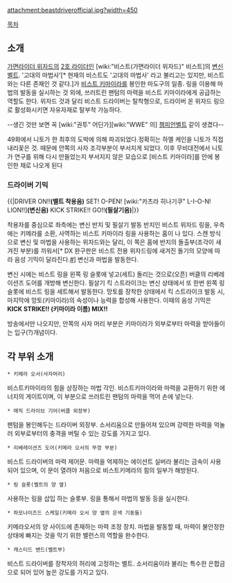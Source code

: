attachment:beastdriverofficial.jpg?width=450

[[목차]]

== 소개 ==
[[가면라이더 위자드]]의 [[2호 라이더]]인 [wiki:"비스트(가면라이더 위자드)" 비스트]의 [[변신벨트]]. '고대의 마법사'[* 현재의 비스트도 '고대의 마법사' 라고 불리고는 있지만, 비스트와는 다른 존재인 것 같다.]가 [[비스트 키마이라]]를 봉인한 마도구의 일종. 링을 이용해 마법의 발동을 실시하는 것 외에, 쓰러트린 팬텀의 마력을 비스트 키마이라에게 공급하는 역할도 한다. 위자드 것과 달리 비스트 드라이버는 탈착형으로, 드라이버 온 위자드 링으로 활성화시키면 자유자재로 탈부착 가능하다.

--생긴 것만 보면 꼭 [wiki:"권투" 어딘가][wiki:"WWE" 의] [[챔피언벨트]] 같이 생겼다--

49화에서 니토가 한 최후의 도박에 의해 파괴되었다.정확히는 하멜 케인을 니토가 직접 내리꽃은 것. 때문에 안쪽의 사자 조각부분이 부서지게 되었다. 이후 무비대전에서 니토가 연구를 위해 다시 만들었는지 부서지지 않은 모습으로 [비스트 키마이라]를 안에 봉인한 채로 나오게 된다

=== 드라이버 기믹 ===
{{|DRIVER ON!!'''(벨트 착용음)'''
SET! O-PEN! [wiki:"카츠라 히나기쿠" L-I-O-N! LION!!]'''(변신음)'''
KICK STRIKE!! GO!!'''(필살기음)'''|}}

착용자를 중심으로 좌측에는 변신 반지 및 필살기 발동 반지인 비스트 위자드 링을, 우측에는 키메라를 소환, 사역하는 비스트 키마이라 링을 사용하는 홈이 나 있다. 스캔 방식으로 변신 및 마법을 사용하는 위자드와는 달리, 이 쪽은 홈에 반지의 돌출부(조각이 새겨진 부분)를 끼워서[* DX 완구판은 비스트 전용 위자드링에 새겨진 돌기의 모양에 따라 음성 기믹이 달라진다.[http://www.youtube.com/watch?v=Ust7ctT_CrE #]] 변신과 마법을 발동한다.

변신 시에는 비스트 링을 왼쪽 링 슬롯에 넣고(세트) 돌리는 것으로(오픈) 버클의 리베레이션즈 도어를 개방해 변신한다. 필살기 킥 스트라이크는 변신 상태에서 또 한번 왼쪽 링 슬롯에 비스트 링을 세트해서 발동한다. 망토를 장착한 상태에서 킥 스트라이크 발동 시, 마지막에 망토(키마이라)의 속성이나 능력을 합성해 사용한다. 이때의 음성 기믹은 '''KICK STRIKE!! (키마이라 이름) MIX!!'''

방송에서만 나오지만, 안쪽의 사자 머리 부분은 키마이라가 외부로부터 마력을 받아들이는 입구(?)개념이다.

== 각 부위 소개 ==
 * 키메라 오서(사자머리)
비스트키마이라의 힘을 상징하는 마법 각인. 비스트키마이라와 마력을 교환하기 위한 에너지의 게이트이며, 이 부분으로 쓰러트린 팬텀의 마력을 먹어 손에 넣는다.

 * 매직 드라이브 기어(버클 외장부)
팬텀을 봉인해두는 드라이버 외장부. 소서리움으로 만들어져 있으며 강력한 마력을 억눌러 외부로부터의 충격을 버틸 수 있는 강도를 가지고 있다.

 * 리베레이션즈 도어(키메라 오서의 뚜껑 부분)
비스트 드라이버의 마력 제어문. 마력을 억제하는 에이션트 실버라 불리는 금속이 사용되어 있으며, 이 문이 열려야 처음으로 비스트키메라의 힘의 일부가 해방된다.

 * 링 슬롯(벨트의 양 옆)
사용하는 링을 삽입 하는 슬롯부. 링을 통해서 마법의 발동 등을 실시한다.

 * 하모나이즈드 스케일(키메라 오서 양 옆의 은색 기둥들)
키메라오서의 양 사이드에 존재하는 마력 조정 장치. 마법을 발동할 때, 마력이 불안정한 상태에 빠지는 것을 막기 위한 밸런스의 역할을 완수한다.

 * 캐스티드 밴드(벨트부)
비스트 드라이버를 장착자의 허리에 고정하는 벨트. 소서리움이라 불리는 특수한 은합금으로 되어 있어 높은 강도를 가지고 있다.
